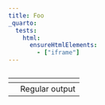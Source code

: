 ```yaml
---
title: Foo
_quarto:
  tests:
    html:
      ensureHtmlElements:
        - ["iframe"]
---
```


```{=html}
<table>
  <caption><span data-qmd="As described in @Lovelace1864, computers are great."></span></caption>
  <thead>
    <tr>
      <th><span data-qmd="_Header 1_"></span></th>
      <th><span data-qmd="_Header 2_"></span></th>
    </tr>
  </thead>
  <tbody>
    <tr>
      <td><span data-qmd="{{< video https://www.youtube.com/embed/wo9vZccmqwc >}}"></span></td>
      <td>Regular output</td>
    </tr>
  </tbody>
</table>
```
